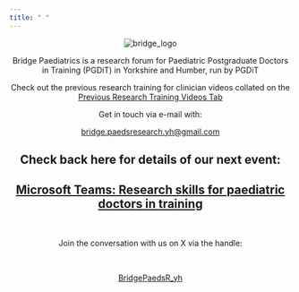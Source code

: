 ---
title: " "
---


<p style="text-align: center;">

  <img src="images/Bridge_logo_circle.png" 
  alt="bridge_logo">
</p>



<p style="text-align: center;">
Bridge Paediatrics is a research forum for Paediatric Postgraduate Doctors in Training (PGDiT) in Yorkshire and Humber, run by PGDiT
</p>

<p style="text-align: center;">
Check out the previous research training for clinician videos collated on the [Previous Research Training Videos Tab](https://bridgepaediatrics.github.io/quarto/previous_videos.html)
</p>



<p style="text-align: center;">

Get in touch via e-mail with:
</p>


<p style="text-align: center;">

[bridge.paedsresearch.yh\@gmail.com](mailto:bridge.paedsresearch.yh@gmail.com)
</p>

<h2 style="text-align: center;">Check back here for details of our next event:</h2>

<h2 style="text-align: center;"> [Microsoft Teams: Research skills for paediatric doctors in training](https://tinyurl.com/959md8pr)</h2>




<br />

<p style="text-align: center;">Join the conversation with us on X via the handle:</p>

<br />

<p style="text-align: center;">[BridgePaedsR_yh](https://twitter.com/BridgePaedsR_yh)</p>

<br />



<br />




<!-- comments are hidden like this -->

<!-- ![Stats Advert](/bridgepaediatrics/docs/assets/Email_footer_Dawson_stats.PNG)

I struggle to centre images written like this:
## ![bridge_logo](images/bridge_logo.png){alt="bridge_logo"}
-->

<br />

`<a href="https://tinyurl.com/959md8pr"`{=html}![Stats Advert with Link](/bridgepaediatrics/docs/assets/Email_footer_Dawson_stats.PNG)</a>

